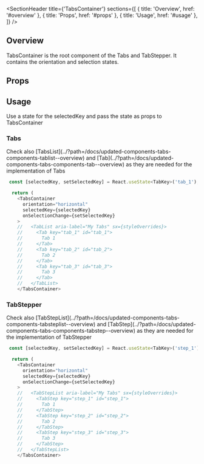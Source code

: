 
<Meta title="Updated Components/Tabs/Components/TabsContainer" />

<SectionHeader
  title={'TabsContainer'}
  sections={[
    { title: 'Overview', href: '#overview' },
    { title: 'Props', href: '#props' },
    { title: 'Usage', href: '#usage' },
  ]}
/>

## Overview

TabsContainer is the root component of the Tabs and TabStepper. It contains the orientation and selection states.

## Props

<ArgTypes of={TabsContainer} />

## Usage

Use a state for the selectedKey and pass the state as props to TabsContainer

### Tabs

<Tip>
  Check also [TabsList](../?path=/docs/updated-components-tabs-components-tablist--overview) and
  [Tab](../?path=/docs/updated-components-tabs-components-tab--overview) as they are needed for the
  implementation of Tabs
</Tip>

```js
 const [selectedKey, setSelectedKey] = React.useState<TabKey>('tab_1');

  return (
    <TabsContainer
      orientation="horizontal"
      selectedKey={selectedKey}
      onSelectionChange={setSelectedKey}
    >
    //   <TabList aria-label="My Tabs" sx={styleOverrides}>
    //     <Tab key="tab_1" id="tab_1">
    //       Tab 1
    //     </Tab>
    //     <Tab key="tab_2" id="tab_2">
    //       Tab 2
    //     </Tab>
    //     <Tab key="tab_3" id="tab_3">
    //       Tab 3
    //     </Tab>
    //   </TabList>
    </TabsContainer>

```

### TabStepper

<Tip>
  Check also [TabStepList](../?path=/docs/updated-components-tabs-components-tabsteplist--overview)
  and [TabStep](../?path=/docs/updated-components-tabs-components-tabstep--overview) as they are
  needed for the implementation of TabStepper
</Tip>

```js
 const [selectedKey, setSelectedKey] = React.useState<TabKey>('step_1');

  return (
    <TabsContainer
      orientation="horizontal"
      selectedKey={selectedKey}
      onSelectionChange={setSelectedKey}
    >
    //   <TabStepList aria-label="My Tabs" sx={styleOverrides}>
    //     <TabStep key="step_1" id="step_1">
    //       Tab 1
    //     </TabStep>
    //     <TabStep key="step_2" id="step_2">
    //       Tab 2
    //     </TabStep>
    //     <TabStep key="step_3" id="step_3">
    //       Tab 3
    //     </TabStep>
    //   </TabStepList>
    </TabsContainer>

```
